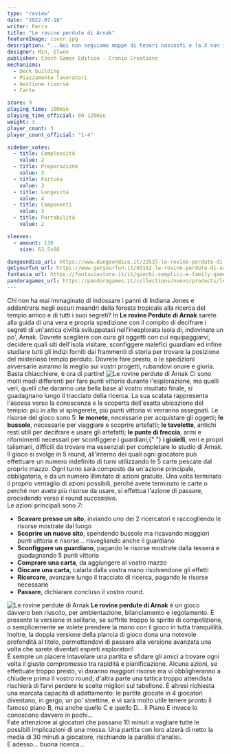 ```yaml
---
type: "review"
date: "2022-07-18"
writer: Ferra
title: "Le rovine perdute di Arnak"
featureImage: cover.jpg
description: "...Noi non seguiamo mappe di tesori nascosti e la X non indica, mai, il punto dove scavare..."
designer: Mín, Elwen
publisher: Czech Games Edition - Cranio Creations
mechanisms:
  - Deck building
  - Piazzamento lavoratori
  - Gestione risorse
  - Carte

score: 9
playing_time: 100min
playing_time_official: 60-120min
weight: 3
player_count: 3
player_count_official: "1-4"

sidebar_votes:
  - title: Complessità
    value: 2
  - title: Preparazione
    value: 3
  - title: Fortuna
    value: 3
  - title: Longevità
    value: 4
  - title: Componenti
    value: 3
  - title: Portabilità
    value: 2

sleeves:
  - amount: 110
    size: 63.5x88

dungeondice_url: https://www.dungeondice.it/23537-le-rovine-perdute-di-arnak.html
getyourfun_url: https://www.getyourfun.it/03162-le-rovine-perdute-di-arnak-giochi-avventura.html
fantasia_url: https://fantasiastore.it/it/giochi-semplici-e-family-games/9966-le-rovine-perdute-di-arnak.html
pandoragames_url: https://pandoragames.it/collections/nuovo/products/le-rovine-perdute-di-arnak
---
```


<Setting>
  Chi non ha mai immaginato di indossare i panni di Indiana Jones e addentrarsi
  negli oscuri meandri della foresta tropicale alla ricerca del tempio antico e
  di tutti i suoi segreti? In <strong>Le rovine Perdute di Arnak</strong> sarete
  alla guida di una vera e propria spedizione con il compito di decifrare i
  segreti di un'antica civiltà sviluppatasi nell'inesplorata isola di,
  indovinate un po', Arnak. Dovrete scegliere con cura gli oggetti con cui
  equipaggiarvi, decidere quali siti dell'isola visitare, sconfiggere malefici
  guardiani ed infine studiare tutti gli indizi forniti dai frammenti di storia
  per trovare la posizione del misterioso tempio perduto. Dovrete fare presto, o
  le spedizioni avversarie avranno la meglio sui vostri progetti, rubandovi
  onore e gloria. Basta chiacchiere, è ora di partire!
</Setting>

<img src="./game1.jpg" alt="Le rovine perdute di Arnak" />

<Rules>
  Ci sono molti modi differenti per fare punti vittoria durante l'esplorazione,
  ma quelli veri, quelli che daranno una bella base al vostro risultato finale,
  si guadagnano lungo il tracciato della ricerca. La sua scalata rappresenta
  l'ascesa verso la conoscenza e la scoperta dell'esatta ubicazione del tempio:
  più in alto vi spingerete, più punti vittoria vi verranno assegnati. Le
  risorse del gioco sono 5: <strong>le monete</strong>, necessarie per
  acquistare gli oggetti; <strong>le bussole</strong>, necessarie per viaggiare
  e scoprire artefatti; <strong>le tavolette</strong>, antichi resti utili per
  decifrare e usare gli artefatti; <strong>le punte di freccia</strong>, armi e
  rifornimenti necessari per sconfiggere i guardiani;{" "}
  <strong>i gioielli</strong>, veri e propri talismani, difficili da trovare ma
  essenziali per completare lo studio di Arnak. <br />
  Il gioco si svolge in 5 round, all'interno dei quali ogni giocatore può effettuare
  un numero indefinito di turni utilizzando le 5 carte pescate dal proprio mazzo.
  Ogni turno sarà composto da un'azione principale, obbligatoria, e da un numero
  illimitato di azioni gratuite. Una volta terminato il proprio ventaglio di azioni
  possibili, perché avete terminato le carte o perché non avete più risorse da usare,
  si effettua l'azione di passare, procedendo verso il round successivo. <br />
  Le azioni principali sono 7:
  <ul>
    <li>
      <strong>Scavare presso un sito</strong>, inviando uno dei 2 ricercatori e
      raccogliendo le risorse mostrate dal luogo
    </li>
    <li>
      <strong>Scoprire un nuovo sito</strong>, spendendo bussole ma ricavando
      maggiori punti vittoria e risorse... risvegliando anche il guardiano
    </li>
    <li>
      <strong>Sconfiggere un guardiano</strong>, pagando le risorse mostrate
      dalla tessera e guadagnando 5 punti vittoria
    </li>
    <li>
      <strong>Comprare una carta</strong>, da aggiungere al vostro mazzo
    </li>
    <li>
      <strong>Giocare una carta</strong>, calarla dalla vostra mano risolvendone
      gli effetti
    </li>
    <li>
      <strong>Ricercare</strong>, avanzare lungo il tracciato di ricerca,
      pagando le risorse necessarie
    </li>
    <li>
      <strong>Passare</strong>, dichiarare concluso il vostro round.
    </li>
  </ul>
</Rules>

<img src="./game2.jpg" alt="Le rovine perdute di Arnak" />

<Feedback>
  <strong>Le rovine perdute di Arnak</strong> è un gioco davvero ben riuscito,
  per ambientazione, bilanciamento e regolamento. È presente la versione in
  solitario, se soffrite troppo lo spirito di competizione, o semplicemente se
  volete prendere la mano con il gioco in tutta tranquillità. Inoltre, la doppia
  versione della plancia di gioco dona una notevole profondità al titolo,
  permettendovi di passare alla versione avanzata una volta che sarete diventati
  esperti esploratori! <br />
  È sempre un piacere intavolare una partita e sfidare gli amici a trovare ogni volta
  il giusto compromesso tra rapidità e pianificazione. Alcune azioni, se effettuate
  troppo presto, vi daranno maggiori risorse ma vi obbligheranno a chiudere prima
  il vostro round; d'altra parte una tattica troppo attendista rischierà di farvi
  perdere le scelte migliori sul tabellone. È altresì richiesta una marcata capacità
  di adattamento: le partite giocate in 4 giocatori diventano, in gergo, un po' strettine,
  e vi sarà molto utile tenere pronto il famoso piano B, ma anche quello C e quello
  D... Il Piano E invece lo conoscono davvero in pochi... <br />
  Fate attenzione ai giocatori che passano 10 minuti a vagliare tutte le
  possibili implicazioni di una mossa. Una partita con loro alzerà di netto la
  media di 30 minuti a giocatore, rischiando la paralisi d'analisi. <br />E
  adesso... buona ricerca...
</Feedback>

